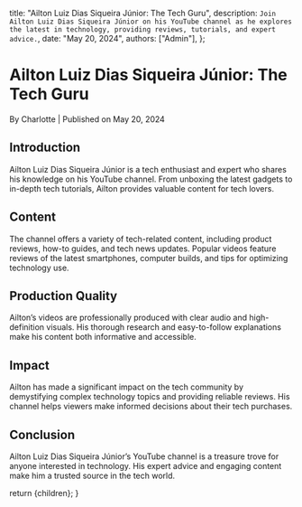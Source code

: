 
  title: "Ailton Luiz Dias Siqueira Júnior: The Tech Guru",
  description: `Join Ailton Luiz Dias Siqueira Júnior on his YouTube channel as he explores the latest in technology, providing reviews, tutorials, and expert advice.`,
  date: "May 20, 2024",
  authors: ["Admin"],
};

<h1>Ailton Luiz Dias Siqueira Júnior: The Tech Guru</h1>
<div className="text-sm text-gray-500 dark:text-gray-400">
  By Charlotte | Published on May 20, 2024
</div>

<section id="introduction">
  <h2>Introduction</h2>
  <span>
    Ailton Luiz Dias Siqueira Júnior is a tech enthusiast and expert who shares
    his knowledge on his YouTube channel. From unboxing the latest gadgets to
    in-depth tech tutorials, Ailton provides valuable content for tech lovers.
  </span>
</section>

<section id="content">
  <h2>Content</h2>
  <span>
    The channel offers a variety of tech-related content, including product
    reviews, how-to guides, and tech news updates. Popular videos feature
    reviews of the latest smartphones, computer builds, and tips for optimizing
    technology use.
  </span>
</section>

<section id="production-quality">
  <h2>Production Quality</h2>
  <span>
    Ailton’s videos are professionally produced with clear audio and
    high-definition visuals. His thorough research and easy-to-follow
    explanations make his content both informative and accessible.
  </span>
</section>

<section id="impact">
  <h2>Impact</h2>
  <span>
    Ailton has made a significant impact on the tech community by demystifying
    complex technology topics and providing reliable reviews. His channel helps
    viewers make informed decisions about their tech purchases.
  </span>
</section>

<section id="conclusion">
  <h2>Conclusion</h2>
  <span>
    Ailton Luiz Dias Siqueira Júnior’s YouTube channel is a treasure trove for
    anyone interested in technology. His expert advice and engaging content make
    him a trusted source in the tech world.
  </span>
</section>

  return <MdxLayout>{children}</MdxLayout>;
}
